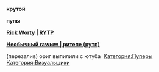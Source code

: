 '''крутой'''

{{Инфобокс_для_пуперов|другие_ники = kolmaddy, kolmad dad|сферы_творчества = rytp|год_начала = 2015|ссылки = [https://www.youtube.com/channel/UCOILAkDvEALOcImsv7mdVUw канал]
[https://vk.com/kolmad_lab группа вк]}}
'''пупы'''

'''[https://www.youtube.com/watch?v=f8_KzbTU0yA Rick Worty | RYTP ]'''

'''[https://youtu.be/JqerWfr-m-I Необычный rawыw | ритепе (рутп) ]'''

(перезалив) ориг выпилили с ютуба 
[[Категория:Пуперы]]
[[Категория:Визуальщики]]